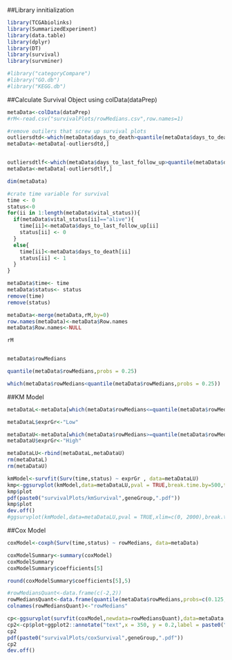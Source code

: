 ##Library innitialization
```r
library(TCGAbiolinks)
library(SummarizedExperiment)
library(data.table)
library(dplyr)
library(DT)
library(survival)
library(survminer)

#library("categoryCompare")
#library("GO.db")
#library("KEGG.db")

```


##Calculate Survival Object using colData(dataPrep)
```r
metaData<-colData(dataPrep)
#rM<-read.csv("survivalPlots/rowMedians.csv",row.names=1)

#remove outilers that screw up survival plots
outliersdtd<-which(metaData$days_to_death>quantile(metaData$days_to_death,probs = 0.95,na.rm=TRUE))
metaData<-metaData[-outliersdtd,]


outliersdtlf<-which(metaData$days_to_last_follow_up>quantile(metaData$days_to_last_follow_up,probs = 0.95,na.rm=TRUE))
metaData<-metaData[-outliersdtlf,]

dim(metaData)

#crate time variable for survival
time <- 0
status<-0
for(ii in 1:length(metaData$vital_status)){
  if(metaData$vital_status[ii]=="alive"){
    time[ii]<-metaData$days_to_last_follow_up[ii]
    status[ii] <- 0
  }
  else{
    time[ii]<-metaData$days_to_death[ii]
    status[ii] <- 1
  }
}

metaData$time<- time
metaData$status<- status
remove(time)
remove(status)

metaData<-merge(metaData,rM,by=0)
row.names(metaData)<-metaData$Row.names
metaData$Row.names<-NULL

rM


metaData$rowMedians

quantile(metaData$rowMedians,probs = 0.25)

which(metaData$rowMedians<quantile(metaData$rowMedians,probs = 0.25))
```

##KM Model
```r
metaDataL<-metaData[which(metaData$rowMedians<=quantile(metaData$rowMedians,probs = 0.25)),]

metaDataL$exprGr<-"Low"

metaDataU<-metaData[which(metaData$rowMedians>=quantile(metaData$rowMedians,probs = 0.75)),]
metaDataU$exprGr<-"High"

metaDataLU<-rbind(metaDataL,metaDataU)
rm(metaDataL)
rm(metaDataU)

kmModel<-survfit(Surv(time,status) ~ exprGr , data=metaDataLU)
kmp<-ggsurvplot(kmModel,data=metaDataLU,pval = TRUE,break.time.by=500,title=geneGroup)
kmp$plot
pdf(paste0("survivalPlots/kmSurvival",geneGroup,".pdf"))
kmp$plot
dev.off()
#ggsurvplot(kmModel,data=metaDataLU,pval = TRUE,xlim=c(0, 2000),break.time.by=500)

```

##Cox Model
```r

coxModel<-coxph(Surv(time,status) ~ rowMedians, data=metaData)

coxModelSummary<-summary(coxModel)
coxModelSummary
coxModelSummary$coefficients[5]

round(coxModelSummary$coefficients[5],5)

#rowMediansQuant<-data.frame(c(-2,2))
rowMediansQuant<-data.frame(quantile(metaData$rowMedians,probs=c(0.125,0.875)))
colnames(rowMediansQuant)<-"rowMedians"

cp<-ggsurvplot(survfit(coxModel,newdata=rowMediansQuant),data=metaData,conf.int = FALSE,title=geneGroup)
cp2<-cp$plot+ggplot2::annotate("text",x = 350, y = 0.2,label = paste0("Cox model","\n p < ",round(coxModelSummary$coefficients[5],5)), size = 5)
cp2
pdf(paste0("survivalPlots/coxSurvival",geneGroup,".pdf"))
cp2
dev.off()
```

